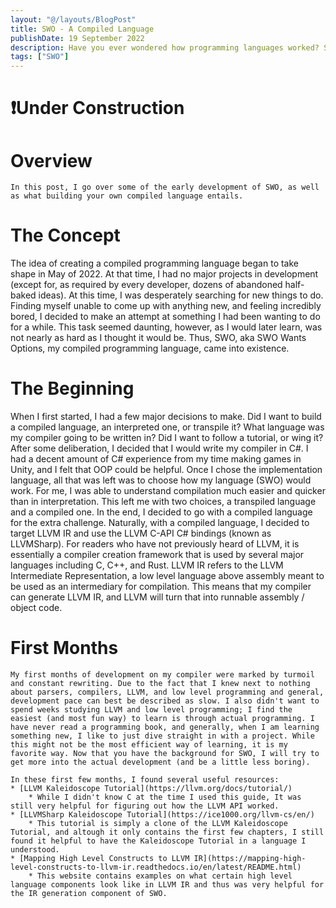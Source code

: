 ```yaml
---
layout: "@/layouts/BlogPost"
title: SWO - A Compiled Language
publishDate: 19 September 2022
description: Have you ever wondered how programming languages worked? So did I, and that is why I decided to create my own compiled language, SWO.
tags: ["SWO"]
---
```

# ❗Under Construction

# Overview
    In this post, I go over some of the early development of SWO, as well as what building your own compiled language entails.

# The Concept  
   The idea of creating a compiled programming language began to take shape in May of 2022. At that time, I had no major projects in development (except for, as required by every developer, dozens of abandoned half-baked ideas). At this time, I was desperately searching for new things to do. Finding myself unable to come up with anything new, and feeling incredibly bored, I decided to make an attempt at something I had been wanting to do for a while. This task seemed daunting, however, as I would later learn, was not nearly as hard as I thought it would be. Thus, SWO, aka SWO Wants Options, my compiled programming language, came into existence.

# The Beginning 
   When I first started, I had a few major decisions to make. Did I want to build a compiled language, an interpreted one, or transpile it? What language was my compiler going to be written in? Did I want to follow a tutorial, or wing it? After some deliberation, I decided that I would write my compiler in C#. I had a decent amount of C# experience from my time making games in Unity, and I felt that OOP could be helpful. Once I chose the implementation language, all that was left was to choose how my language (SWO) would work. For me, I was able to understand compilation much easier and quicker than in interpretation. This left me with two choices, a transpiled language and a compiled one. In the end, I decided to go with a compiled language for the extra challenge. Naturally, with a compiled language, I decided to target LLVM IR and use the LLVM C-API C# bindings (known as LLVMSharp). For readers who have not previously heard of LLVM, it is essentially a compiler creation framework that is used by several major languages including C, C++, and Rust. LLVM IR refers to the LLVM Intermediate Representation, a low level language above assembly meant to be used as an intermediary for compilation. This means that my compiler can generate LLVM IR, and LLVM will turn that into runnable assembly / object code.

# First Months
    My first months of development on my compiler were marked by turmoil and constant rewriting. Due to the fact that I knew next to nothing about parsers, compilers, LLVM, and low level programming and general, development pace can best be described as slow. I also didn't want to spend weeks studying LLVM and low level programming; I find the easiest (and most fun way) to learn is through actual programming. I have never read a programming book, and generally, when I am learning something new, I like to just dive straight in with a project. While this might not be the most efficient way of learning, it is my favorite way. Now that you have the background for SWO, I will try to get more into the actual development (and be a little less boring). 
   
    In these first few months, I found several useful resources:
    * [LLVM Kaleidoscope Tutorial](https://llvm.org/docs/tutorial/)
        * While I didn't know C at the time I used this guide, It was still very helpful for figuring out how the LLVM API worked.
    * [LLVMSharp Kaleidoscope Tutorial](https://ice1000.org/llvm-cs/en/)
        * This tutorial is simply a clone of the LLVM Kaleidoscope Tutorial, and altough it only contains the first few chapters, I still found it helpful to have the Kaleidoscope Tutorial in a language I understood. 
    * [Mapping High Level Constructs to LLVM IR](https://mapping-high-level-constructs-to-llvm-ir.readthedocs.io/en/latest/README.html)
        * This website contains examples on what certain high level language components look like in LLVM IR and thus was very helpful for the IR generation component of SWO.
